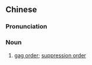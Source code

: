 ==Chinese==
{{zh-forms}}

===Pronunciation===
{{zh-pron
|m=jìnyánlìng
|cat=n
}}

===Noun===
{{zh-noun}}

# [[gag order]]; [[suppression order]]